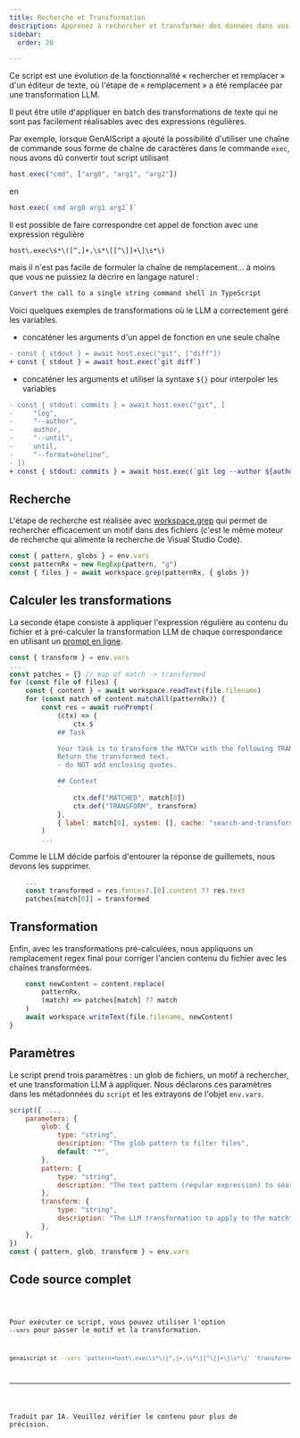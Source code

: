 ```yaml
---
title: Recherche et Transformation
description: Apprenez à rechercher et transformer des données dans vos sources de données.
sidebar:
  order: 20

---
```



Ce script est une évolution de la fonctionnalité « rechercher et remplacer » d'un éditeur de texte, où l'étape de « remplacement » a été remplacée par une transformation LLM.

Il peut être utile d'appliquer en batch des transformations de texte qui ne sont pas facilement réalisables avec des expressions régulières.

Par exemple, lorsque GenAIScript a ajouté la possibilité d'utiliser une chaîne de commande sous forme de chaîne de caractères dans
le commande `exec`, nous avons dû convertir tout script utilisant

```js
host.exec("cmd", ["arg0", "arg1", "arg2"])
```

en

```js
host.exec(`cmd arg0 arg1 arg2`)`
```

Il est possible de faire correspondre cet appel de fonction avec une expression régulière

```regex
host\.exec\s*\([^,]+,\s*\[[^\]]+\]\s*\)
```

mais il n'est pas facile de formuler la chaîne de remplacement... à moins que vous ne puissiez la décrire en langage naturel :

```txt
Convert the call to a single string command shell in TypeScript
```

Voici quelques exemples de transformations où le LLM a correctement géré les variables.

* concaténer les arguments d'un appel de fonction en une seule chaîne

```diff wrap
- const { stdout } = await host.exec("git", ["diff"])
+ const { stdout } = await host.exec(`git diff`)
```

* concaténer les arguments et utiliser la syntaxe `${}` pour interpoler les variables

```diff wrap
- const { stdout: commits } = await host.exec("git", [
-     "log",
-     "--author",
-     author,
-     "--until",
-     until,
-     "--format=oneline",
- ])
+ const { stdout: commits } = await host.exec(`git log --author ${author} --until ${until} --format=oneline`)
```

## Recherche

L'étape de recherche est réalisée avec [workspace.grep](/genaiscript/reference/scripts/files) qui permet de rechercher efficacement un motif dans des fichiers (c'est le même moteur de recherche qui alimente la recherche de Visual Studio Code).

```js "workspace.grep"
const { pattern, globs } = env.vars
const patternRx = new RegExp(pattern, "g")
const { files } = await workspace.grep(patternRx, { globs })
```

## Calculer les transformations

La seconde étape consiste à appliquer l'expression régulière au contenu du fichier et à pré-calculer la transformation LLM de chaque correspondance en utilisant un [prompt en ligne](/genaiscript/reference/scripts/inline-prompts).

```js
const { transform } = env.vars
...
const patches = {} // map of match -> transformed
for (const file of files) {
    const { content } = await workspace.readText(file.filename)
    for (const match of content.matchAll(patternRx)) {
        const res = await runPrompt(
            (ctx) => {
                ctx.$`
            ## Task

            Your task is to transform the MATCH with the following TRANSFORM.
            Return the transformed text.
            - do NOT add enclosing quotes.

            ## Context
            `
                ctx.def("MATCHED", match[0])
                ctx.def("TRANSFORM", transform)
            },
            { label: match[0], system: [], cache: "search-and-transform" }
        )
        ...
```

Comme le LLM décide parfois d'entourer la réponse de guillemets, nous devons les supprimer.

```js
    ...
    const transformed = res.fences?.[0].content ?? res.text
    patches[match[0]] = transformed
```

## Transformation

Enfin, avec les transformations pré-calculées, nous appliquons un remplacement regex final pour corriger l'ancien contenu du fichier avec les chaînes transformées.

```js
    const newContent = content.replace(
        patternRx,
        (match) => patches[match] ?? match
    )
    await workspace.writeText(file.filename, newContent)
}
```

## Paramètres

Le script prend trois paramètres : un glob de fichiers, un motif à rechercher, et une transformation LLM à appliquer. Nous déclarons ces paramètres dans les métadonnées du `script` et les extrayons de l'objet `env.vars`.

```js
script({ ...,
    parameters: {
        glob: {
            type: "string",
            description: "The glob pattern to filter files",
            default: "*",
        },
        pattern: {
            type: "string",
            description: "The text pattern (regular expression) to search for",
        },
        transform: {
            type: "string",
            description: "The LLM transformation to apply to the match",
        },
    },
})
const { pattern, glob, transform } = env.vars
```

## Code source complet

<Code code={source} wrap={true} lang="ts" title="st.genai.mts" />

Pour exécuter ce script, vous pouvez utiliser l'option `--vars` pour passer le motif et la transformation.

```sh wrap
genaiscript st --vars 'pattern=host\.exec\s*\([^,]+,\s*\[[^\]]+\]\s*\)' 'transform=Convert the call to a single string command shell in TypeScript'
```

<hr />

Traduit par IA. Veuillez vérifier le contenu pour plus de précision.
